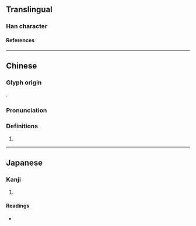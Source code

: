 {{character info/new}}
==Translingual==

===Han character===
{{Han char|rn=94|rad=犬|as=08|sn=11|four=48264|canj=KHOMR|ids=⿰犭舍}}

====References====
{{Han ref|kx=0714.051|dkj=20511|dj=1126.020|hdz=21354.020|uh=731E}}

----

==Chinese==
{{zh-forms}}

===Glyph origin===
{{Han compound|犭|舍|ls=psc|c1=s|c2=p|t1=dog|no_och2=1}}.

===Pronunciation===
{{zh-pron
|m=猞
|c=se3
|mn=ml:sia
|mn-t=sia3
|w=1so
|cat=
}}

===Definitions===
{{zh-hanzi}}

# {{zh-only|猞猁}}

----

==Japanese==

===Kanji===
{{ja-kanji|grade=|rs=犬08}}

# {{rfdef|ja|sort=犬08}}

====Readings====
* {{ja-readings|on=[[しゃ]] (sha)|kun=|nanori=}}
